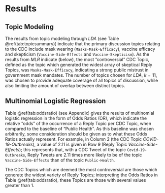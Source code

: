
# Results

## Topic Modeling

The results from topic modeling through *LDA* (see Table \@ref(tab:topicsummary)) indicate that the primary discussion topics relating to the CDC include mask wearing (`Masks-Mask-Efficacy`), vaccine efficacy and skepticism (`Vaccine-Side-Effects` and `Vaccine-Skepticism`). As the results from *MLR* indicate (below), the most "controversial" CDC Topic, defined as the topic which generated the widest array of skeptical Reply Topics, was `Masks-Mask-Efficacy`, indicating a strong public mistrust in government mask mandates. The number of topics chosen for *LDA*, $k = 11$, was chosen to provide adequate coverage of all topics of discussion, while also limiting the amount of overlap between distinct topics.


<!-- Change above section for publication; use separate LDA model for CDC and Reply Tweets. -->

## Multinomial Logistic Regression

Table \@ref(tab:oddsratio) (see Appendix) gives the results of multinomial logistic regression in the form of Odds Ratios ($\text{OR}$), which indicate the relative "odds" of the occurrence of a Reply Topic per CDC Topic, when compared to the baseline of "Public Health". As this baseline was chosen arbitrarily, some consideration should be given as to what these Odds Ratios actually represent. For example, in Column 2 (the CDC Topic *COVID-19-Outbreaks*), a value of $2.11$ is given in Row 9 (Reply Topic *Vaccine-Side-Effects*); this represents that, with a CDC Tweet of the topic `Covid-19-Outbreaks`, Reply Tweets are $2.11$ times more likely to be of the topic `Vaccine-Side-Effects` than of the topic `Public-Health`.

The CDC Topics which are deemed the most controversial are those which generate the widest variety of Reply Topics; interpreting the Odds Ratios in Table \@ref(tab:oddsratio), these Topics are those with several values greater than 1.


